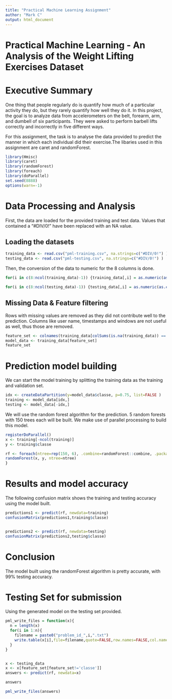 ```yaml
---
title: "Practical Machine Learning Assignment"
author: "Mark C"
output: html_document
---
```


Practical Machine Learning - An Analysis of the Weight Lifting Exercises Dataset
==================================================================================

# Executive Summary

One thing that people regularly do is quantify how much of a particular activity they do, but they rarely quantify how well they do it. In this project, the goal is to analyze data from accelerometers on the belt, forearm, arm, and dumbell of six participants. They were asked to perform barbell lifts correctly and incorrectly in five different ways.

For this assignment, the task is to analyse the  data provided to predict the manner in which each individual did their exercise.The libaries used in this assignment are caret and randomForest.


```r
library(Hmisc)
library(caret)
library(randomForest)
library(foreach)
library(doParallel)
set.seed(8888)
options(warn=-1)
```

# Data Processing and Analysis

First, the data are loaded for the provided training and test data.
Values that contained a "#DIV/0!" have been replaced with an NA value.

## Loading the datasets
```r
training_data <- read.csv("pml-training.csv", na.strings=c("#DIV/0!") )
testing_data <- read.csv("pml-testing.csv", na.strings=c("#DIV/0!") )
```

Then, the conversion of the data to numeric for the 8 columns is done.

```r
for(i in c(8:ncol(training_data)-1)) {training_data[,i] = as.numeric(as.character(training_data[,i]))}

for(i in c(8:ncol(testing_data)-1)) {testing_data[,i] = as.numeric(as.character(testing_data[,i]))}
```

## Missing Data & Feature filtering

Rows with missing values are removed as they did not contribute well to the prediction. Columns like  user name, timestamps and windows are not useful as well, thus those are removed.

```r
feature_set <- colnames(training_data[colSums(is.na(training_data)) == 0])[-(1:7)]
model_data <- training_data[feature_set]
feature_set
```

# Prediction model building

We can start the model training by splitting the training data as the training and validation set. 

```r
idx <- createDataPartition(y=model_data$classe, p=0.75, list=FALSE )
training <- model_data[idx,]
testing <- model_data[-idx,]
```

We will use the random forest algorithm for the prediction. 5 random forests with 150 trees each will be built. We make use of parallel processing to build this model.

```r
registerDoParallel()
x <- training[-ncol(training)]
y <- training$classe

rf <- foreach(ntree=rep(150, 6), .combine=randomForest::combine, .packages='randomForest') %dopar% {
randomForest(x, y, ntree=ntree) 
}
```

# Results and model accuracy

The following confusion matrix shows the training and testing accuracy using the model built.
```r
predictions1 <- predict(rf, newdata=training)
confusionMatrix(predictions1,training$classe)


predictions2 <- predict(rf, newdata=testing)
confusionMatrix(predictions2,testing$classe)
```

# Conclusion
The model built using the randomForest algorithm is pretty accurate, with 99% testing accuracy.

# Testing Set for submission

Using the generated model on the testing set provided.

```r
pml_write_files = function(x){
  n = length(x)
  for(i in 1:n){
    filename = paste0("problem_id_",i,".txt")
    write.table(x[i],file=filename,quote=FALSE,row.names=FALSE,col.names=FALSE)
  }
}


x <- testing_data
x <- x[feature_set[feature_set!='classe']]
answers <- predict(rf, newdata=x)

answers

pml_write_files(answers)
```

